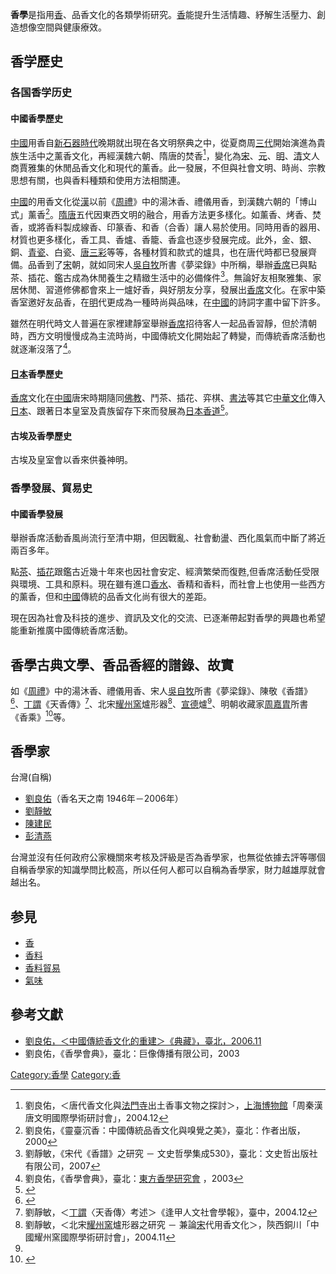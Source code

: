 {{refimprove|time=2010-07-27T23:34:54+00:00}}
{{wwv|area=中國}}
'''香學'''是指用[[香|香]]、品香文化的各類學術研究。[[香|香]]能提升生活情趣、紓解生活壓力、創造想像空間與健康療效。

==香学歷史==
===各国香学历史===
====中國香學歷史====
[[中國|中國]]用香自[[新石器時代|新石器時代]]晚期就出現在各文明祭典之中，從夏商周[[三代|三代]]開始演進為貴族生活中之薰香文化，再經漢魏六朝、隋唐的焚香<ref>劉良佑，＜唐代香文化與[[法門寺|法門寺]]出土香事文物之探討＞，[[上海博物館|上海博物館]]「周秦漢唐文明國際學術研討會」，2004.12</ref>，變化為[[宋|宋]]、[[元|元]]、[[明|明]]、[[清|清]]文人商賈雅集的休閒品香文化和現代的薰香。此一發展，不但與社會文明、時尚、宗教思想有關，也與香料種類和使用方法相關連。

[[中國|中國]]的用香文化從[[汉朝|漢]]以前《[[周禮|周禮]]》中的湯沐香、禮儀用香，到漢魏六朝的「博山式」薰香<ref>劉良佑，《靈臺沉香：中國傳統品香文化與嗅覺之美》，臺北：作者出版，2000</ref>。[[隋|隋]][[唐|唐]]五代因東西文明的融合，用香方法更多樣化。如薰香、烤香、焚香，或將香料製成線香、印篆香、和香（合香）讓人易於使用。同時用香的器用、材質也更多樣化，香工具、香爐、香籠、香盒也逐步發展完成。此外，金、銀、銅、[[青瓷|青瓷]]、白瓷、[[唐三彩|唐三彩]]等等，各種材質和款式的爐具，也在唐代時都已發展齊備。品香到了[[宋|宋]]朝，就如同宋人[[吳自牧|吳自牧]]所書《夢梁錄》中所稱，舉辦[[香席|香席]]已與點茶、插花、鑑古成為休閒養生之精緻生活中的必備條件<ref>劉靜敏，《宋代《香譜》之研究 － 文史哲學集成530》，臺北：文史哲出版社有限公司，2007</ref>。無論好友相聚雅集、家居休閒、習道修佛都會來上一爐好香，與好朋友分享，發展出[[香席|香席]]文化。在家中築香室邀好友品香，在[[明|明]]代更成為一種時尚與品味，在[[中國|中國]]的詩詞字畫中留下許多。

雖然在明代時文人普遍在家裡建靜室舉辦[[香席|香席]]招待客人一起品香習靜，但於清朝時，西方文明慢慢成為主流時尚，中國傳統文化開始起了轉變，而傳統香席活動也就逐漸沒落了<ref name="#1">劉良佑，《香學會典》，臺北：[http://www.incenseart.org.tw 東方香學研究會] {{Wayback|url=http://www.incenseart.org.tw/ |date=20200818112630 }}，2003</ref>。

====[[日本|日本]]香學歷史====
[[香席|香席]]文化在[[中國|中國]]唐宋時期隨同[[佛教|佛教]]、鬥茶、插花、弈棋、[[書法|書法]]等其它[[中華文化|中華文化]]傳入[[日本|日本]]、跟著日本皇室及貴族留存下來而發展為[[日本|日本]][[香道|香道]]<ref>{{Cite web |url=http://zh.wikipedia.org/wiki/%E6%97%A5%E6%9C%AC |title=存档副本 |accessdate=2010-07-30 |archive-date=2010-03-17 |archive-url=https://web.archive.org/web/20100317134955/http://zh.wikipedia.org/wiki/%E6%97%A5%E6%9C%AC |dead-url=no }}</ref>。

====古埃及香學歷史====
古埃及皇室會以香來供養神明。

===香學發展、貿易史===
====中國香學發展====
舉辦香席活動香風尚流行至清中期，但因戰亂、社會動盪、西化風氣而中斷了將近兩百多年。

點[[茶|茶]]、[[插花|插花]]跟鑑古近幾十年來也因社會安定、經濟繁榮而復甦,但香席活動任受限與環境、工具和原料。現在雖有進口[[香水|香水]]、香精和香料，而社會上也使用一些西方的薰香，但和[[中國|中國]]傳統的品香文化尚有很大的差距。

現在因為社會及科技的進步、資訊及文化的交流、已逐漸帶起對香學的興趣也希望能重新推廣中國傳統香席活動。

==香學古典文學、香品香經的譜錄、故實==
如《[[周禮|周禮]]》中的湯沐香、禮儀用香、宋人[[吳自牧|吳自牧]]所書《夢梁錄》、陳敬《香譜》<ref>{{Cite web |url=http://zh.wikisource.org/wiki/%E9%A6%99%E8%AD%9C |title=存档副本 |accessdate=2011-03-22 |archive-date=2011-03-03 |archive-url=https://web.archive.org/web/20110303061316/http://zh.wikisource.org/wiki/%E9%A6%99%E8%AD%9C |dead-url=no }}</ref>、[[丁謂|丁謂]]《天香傳》<ref>劉靜敏，＜[[丁謂|丁謂]]〈天香傳〉考述＞《逢甲人文社會學報》，臺中，2004.12</ref>、北宋[[耀州窯|耀州窯]]爐形器<ref>劉靜敏，＜北宋[[耀州窯|耀州窯]]爐形器之研究 － 兼論[[宋|宋]]代用香文化＞，陝西銅川「中國耀州窯國際學術研討會」，2004.11</ref>、[[宣德|宣德]]爐<ref name="#1"/>、明朝收藏家[[周嘉胄|周嘉胄]]所書《香乘》<ref>{{Cite web |url=http://zh.wikipedia.org/wiki/%E5%91%A8%E5%98%89%E8%83%84 |title=存档副本 |accessdate=2020-09-22 |archive-date=2017-05-16 |archive-url=https://web.archive.org/web/20170516165858/https://zh.wikipedia.org/wiki/%E5%91%A8%E5%98%89%E8%83%84 |dead-url=no }}</ref>等。

==香學家==
台灣(自稱)
*[[劉良佑|劉良佑]]（香名天之南 1946年－2006年）
*[[劉靜敏|劉靜敏]]
*[[陳建民|陳建民]]
*[[彭清燕|彭清燕]]
台灣並沒有任何政府公家機關來考核及評級是否為香學家，也無從依據去評等哪個自稱香學家的知識學問比較高，所以任何人都可以自稱為香學家，財力越雄厚就會越出名。

==参見==
*[[香|香]]
*[[香料|香料]]
*[[香料貿易|香料貿易]]
*[[氣味|氣味]]

==參考文獻==
{{Wikisourcelang|zh|香譜}}
<div class="references-small">
{{reflist|2}}
*[http://www.incenseart.org.tw/news/press/%E5%8A%89%E8%89%AF%E4%BD%91%EF%BC%8C%EF%BC%9C%E4%B8%AD%E5%9C%8B%E5%82%B3%E7%B5%B1%E9%A6%99%E6%96%87%E5%8C%96%E7%9A%84%E9%87%8D%E5%BB%BA%EF%BC%9E%E3%80%8A%E5%85%B8%E8%97%8F%E3%80%8B%EF%BC%8C%E8%87%BA%E5%8C%97%EF%BC%8C2006.11.pdf?attredirects=0&d=1 劉良佑，＜中國傳統香文化的重建＞《典藏》，臺北，2006.11]{{dead link|date=2018年5月 |bot=InternetArchiveBot |fix-attempted=yes }}
*劉良佑，《香學會典》，臺北：巨像傳播有限公司，2003


[[Category:香學|Category:香學]]
[[Category:香|Category:香]]